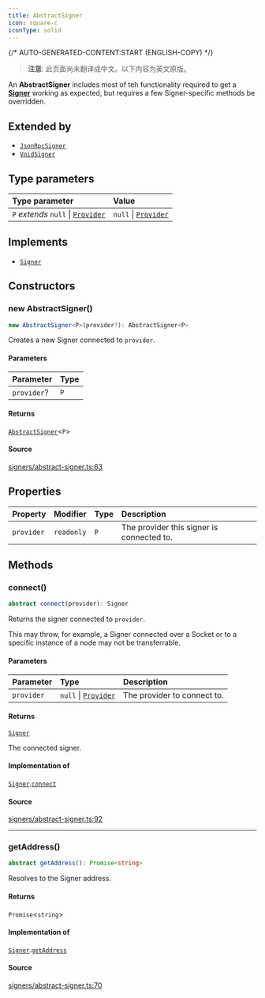 ```yaml
---
title: AbstractSigner
icon: square-c
iconType: solid
---
```


{/* AUTO-GENERATED-CONTENT:START (ENGLISH-COPY) */}

> **注意**: 此页面尚未翻译成中文。以下内容为英文原版。

An **AbstractSigner** includes most of teh functionality required to get a [**Signer**](/cn/sdk/content/interfaces/Signer) working as
expected, but requires a few Signer-specific methods be overridden.

## Extended by

- [`JsonRpcSigner`](/cn/sdk/content/classes/JsonRpcSigner)
- [`VoidSigner`](/cn/sdk/content/classes/VoidSigner)

## Type parameters

| Type parameter | Value |
| :------ | :------ |
| `P` *extends* `null` \| [`Provider`](/cn/sdk/content/interfaces/Provider) | `null` \| [`Provider`](/cn/sdk/content/interfaces/Provider) |

## Implements

- [`Signer`](/cn/sdk/content/interfaces/Signer)

## Constructors

### new AbstractSigner()

```ts
new AbstractSigner<P>(provider?): AbstractSigner<P>
```

Creates a new Signer connected to `provider`.

#### Parameters

| Parameter | Type |
| :------ | :------ |
| `provider`? | `P` |

#### Returns

[`AbstractSigner`](/cn/sdk/content/classes/AbstractSigner)\<`P`\>

#### Source

[signers/abstract-signer.ts:63](https://github.com/dominant-strategies/quais.js/blob/c1c12d43f9d34c6baad2b0542bd6d0acd6fefcbf/src/signers/abstract-signer.ts#L63)

## Properties

| Property | Modifier | Type | Description |
| :------ | :------ | :------ | :------ |
| `provider` | `readonly` | `P` | The provider this signer is connected to. |

## Methods

### connect()

```ts
abstract connect(provider): Signer
```

Returns the signer connected to `provider`.

This may throw, for example, a Signer connected over a Socket or to a specific instance of a node may not be
transferrable.

#### Parameters

| Parameter | Type | Description |
| :------ | :------ | :------ |
| `provider` | `null` \| [`Provider`](/cn/sdk/content/interfaces/Provider) | The provider to connect to. |

#### Returns

[`Signer`](/cn/sdk/content/interfaces/Signer)

The connected signer.

#### Implementation of

[`Signer`](/cn/sdk/content/interfaces/Signer).[`connect`](/cn/sdk/content/interfaces/Signer#connect)

#### Source

[signers/abstract-signer.ts:92](https://github.com/dominant-strategies/quais.js/blob/c1c12d43f9d34c6baad2b0542bd6d0acd6fefcbf/src/signers/abstract-signer.ts#L92)

***

### getAddress()

```ts
abstract getAddress(): Promise<string>
```

Resolves to the Signer address.

#### Returns

`Promise`\<`string`\>

#### Implementation of

[`Signer`](/cn/sdk/content/interfaces/Signer).[`getAddress`](/cn/sdk/content/interfaces/Signer#getaddress)

#### Source

[signers/abstract-signer.ts:70](https://github.com/dominant-strategies/quais.js/blob/c1c12d43f9d34c6baad2b0542bd6d0acd6fefcbf/src/signers/abstract-signer.ts#L70)
